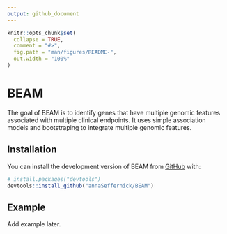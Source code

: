 ```yaml
---
output: github_document
---
```


<!-- README.md is generated from README.Rmd. Please edit that file -->

```r
knitr::opts_chunk$set(
  collapse = TRUE,
  comment = "#>",
  fig.path = "man/figures/README-",
  out.width = "100%"
)
```

# BEAM

<!-- badges: start -->
<!-- badges: end -->

The goal of BEAM is to identify genes that have multiple genomic features associated with multiple clinical endpoints. It uses simple association models and bootstraping to integrate multiple genomic features.

## Installation

You can install the development version of BEAM from [GitHub](https://github.com/) with:

``` r
# install.packages("devtools")
devtools::install_github("annaSeffernick/BEAM")
```

## Example

Add example later.
